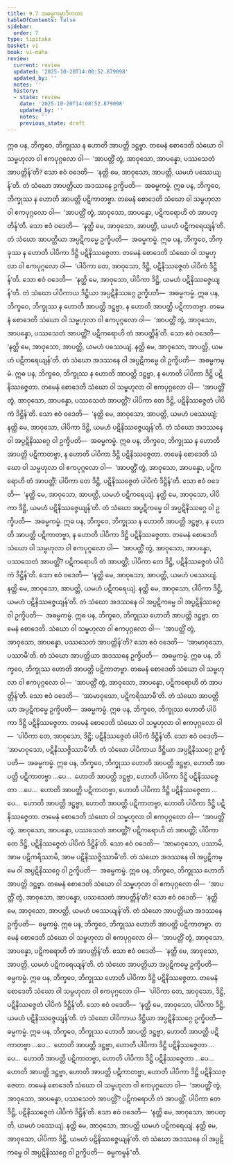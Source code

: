 ```yaml
---
title: 9.7 အဓမ္မကမ္မာဒိကထာ
tableOfContents: false
sidebar:
  order: 7
type: tipitaka
basket: vi
book: vi-maha
review:
  current: review
  updated: '2025-10-20T14:00:52.879098'
  updated_by: ''
  notes: ''
  history:
  - state: review
    date: '2025-10-20T14:00:52.879098'
    updated_by: ''
    notes: ''
    previous_state: draft
---
```



<DynamicBreadcrumb />


<ReviewStatus review={frontmatter.review} showDetails={true} />

<HypothesisAnnotation frontmatter={frontmatter} />

<Division number="397" book="vi-maha" e="ch" v="3" p="445">

<Paragraph number="1814" book="vi-maha">
ဣဓ ပန, ဘိက္ခဝေ, ဘိက္ခုဿ န ဟောတိ အာပတ္တိ ဒဋ္ဌဗ္ဗာ. တမေနံ စောဒေတိ သံဃော ဝါ သမ္ဗဟုလာ ဝါ ဧကပုဂ္ဂလော ဝါ—  ‘အာပတ္တိံ တွံ, အာဝုသော, အာပန္နော, ပဿသေတံ အာပတ္တိန်’တိ? သော ဧဝံ ဝဒေတိ—  ‘နတ္ထိ မေ, အာဝုသော, အာပတ္တိ, ယမဟံ ပဿေယျန်’တိ. တံ သံဃော အာပတ္တိယာ အဒဿနေ ဥက္ခိပတိ—  အဓမ္မကမ္မံ.
</Paragraph>

<Paragraph number="1815" book="vi-maha">
ဣဓ ပန, ဘိက္ခဝေ, ဘိက္ခုဿ န ဟောတိ အာပတ္တိ ပဋိကာတဗ္ဗာ. တမေနံ စောဒေတိ သံဃော ဝါ သမ္ဗဟုလာ ဝါ ဧကပုဂ္ဂလော ဝါ—  ‘အာပတ္တိံ တွံ, အာဝုသော, အာပန္နော, ပဋိကရောဟိ တံ အာပတ္တိန်’တိ. သော ဧဝံ ဝဒေတိ—  ‘နတ္ထိ မေ, အာဝုသော, အာပတ္တိ, ယမဟံ ပဋိကရေယျန်’တိ. တံ သံဃော အာပတ္တိယာ အပ္ပဋိကမ္မေ ဥက္ခိပတိ—  အဓမ္မကမ္မံ.
</Paragraph>

<Paragraph number="1816" book="vi-maha">
ဣဓ ပန, ဘိက္ခဝေ, ဘိက္ခုဿ န ဟောတိ ပါပိကာ ဒိဋ္ဌိ ပဋိနိဿဇ္ဇေတာ. တမေနံ စောဒေတိ သံဃော ဝါ သမ္ဗဟုလာ ဝါ ဧကပုဂ္ဂလော ဝါ—  ‘ပါပိကာ တေ, အာဝုသော, ဒိဋ္ဌိ, ပဋိနိဿဇ္ဇေတံ ပါပိကံ ဒိဋ္ဌိန်’တိ. သော ဧဝံ ဝဒေတိ—  ‘နတ္ထိ မေ, အာဝုသော, ပါပိကာ ဒိဋ္ဌိ, ယမဟံ ပဋိနိဿဇ္ဇေယျန်’တိ. တံ သံဃော ပါပိကာယ ဒိဋ္ဌိယာ အပ္ပဋိနိဿဂ္ဂေ ဥက္ခိပတိ—  အဓမ္မကမ္မံ.
</Paragraph>

<Paragraph number="1817" book="vi-maha">
ဣဓ ပန, ဘိက္ခဝေ, ဘိက္ခုဿ န ဟောတိ အာပတ္တိ ဒဋ္ဌဗ္ဗာ, န ဟောတိ အာပတ္တိ ပဋိကာတဗ္ဗာ. တမေနံ စောဒေတိ သံဃော ဝါ သမ္ဗဟုလာ ဝါ ဧကပုဂ္ဂလော ဝါ—  ‘အာပတ္တိံ တွံ, အာဝုသော, အာပန္နော, ပဿသေတံ အာပတ္တိံ? ပဋိကရောဟိ တံ အာပတ္တိန်’တိ. သော ဧဝံ ဝဒေတိ—  ‘နတ္ထိ မေ, အာဝုသော, အာပတ္တိ, ယမဟံ ပဿေယျံ. နတ္ထိ မေ, အာဝုသော, အာပတ္တိ, ယမဟံ ပဋိကရေယျန်’တိ. တံ သံဃော အဒဿနေ ဝါ အပ္ပဋိကမ္မေ ဝါ ဥက္ခိပတိ—  အဓမ္မကမ္မံ.
</Paragraph>

<Paragraph number="1818" book="vi-maha">
ဣဓ ပန, ဘိက္ခဝေ, ဘိက္ခုဿ န ဟောတိ အာပတ္တိ ဒဋ္ဌဗ္ဗာ, န ဟောတိ ပါပိကာ ဒိဋ္ဌိ ပဋိနိဿဇ္ဇေတာ. တမေနံ စောဒေတိ သံဃော ဝါ သမ္ဗဟုလာ ဝါ ဧကပုဂ္ဂလော ဝါ—  ‘အာပတ္တိံ တွံ, အာဝုသော, အာပန္နော, ပဿသေတံ အာပတ္တိံ? ပါပိကာ တေ ဒိဋ္ဌိ, ပဋိနိဿဇ္ဇေတံ ပါပိကံ ဒိဋ္ဌိန်’တိ. သော ဧဝံ ဝဒေတိ—  ‘နတ္ထိ မေ, အာဝုသော, အာပတ္တိ, ယမဟံ ပဿေယျံ; နတ္ထိ မေ, အာဝုသော, ပါပိကာ ဒိဋ္ဌိ, ယမဟံ ပဋိနိဿဇ္ဇေယျန်’တိ. တံ သံဃော အဒဿနေ ဝါ အပ္ပဋိနိဿဂ္ဂေ ဝါ ဥက္ခိပတိ—  အဓမ္မကမ္မံ.
</Paragraph>

<Paragraph number="1819" book="vi-maha">
ဣဓ ပန, ဘိက္ခဝေ, ဘိက္ခုဿ န ဟောတိ အာပတ္တိ ပဋိကာတဗ္ဗာ, န ဟောတိ ပါပိကာ ဒိဋ္ဌိ ပဋိနိဿဇ္ဇေတာ. တမေနံ စောဒေတိ သံဃော ဝါ သမ္ဗဟုလာ ဝါ ဧကပုဂ္ဂလော ဝါ—  ‘အာပတ္တိံ တွံ, အာဝုသော, အာပန္နော, ပဋိကရောဟိ တံ အာပတ္တိံ; ပါပိကာ တေ ဒိဋ္ဌိ, ပဋိနိဿဇ္ဇေတံ ပါပိကံ ဒိဋ္ဌိန်’တိ. သော ဧဝံ ဝဒေတိ—  ‘နတ္ထိ မေ, အာဝုသော, အာပတ္တိ, ယမဟံ ပဋိကရေယျံ. နတ္ထိ မေ, အာဝုသော, ပါပိကာ ဒိဋ္ဌိ, ယမဟံ ပဋိနိဿဇ္ဇေယျန်’တိ. တံ သံဃော အပ္ပဋိကမ္မေ ဝါ အပ္ပဋိနိဿဂ္ဂေ ဝါ ဥက္ခိပတိ—  အဓမ္မကမ္မံ.
</Paragraph>

<Paragraph number="1820" book="vi-maha">
ဣဓ ပန, ဘိက္ခဝေ, ဘိက္ခုဿ န ဟောတိ အာပတ္တိ ဒဋ္ဌဗ္ဗာ, န ဟောတိ အာပတ္တိ ပဋိကာတဗ္ဗာ, န ဟောတိ ပါပိကာ ဒိဋ္ဌိ ပဋိနိဿဇ္ဇေတာ. တမေနံ စောဒေတိ သံဃော ဝါ သမ္ဗဟုလာ ဝါ ဧကပုဂ္ဂလော ဝါ—  ‘အာပတ္တိံ တွံ, အာဝုသော, အာပန္နော, ပဿသေတံ အာပတ္တိံ? ပဋိကရောဟိ တံ အာပတ္တိံ; ပါပိကာ တေ ဒိဋ္ဌိ, ပဋိနိဿဇ္ဇေတံ ပါပိကံ ဒိဋ္ဌိန်’တိ. သော ဧဝံ ဝဒေတိ—  ‘နတ္ထိ မေ, အာဝုသော, အာပတ္တိ, ယမဟံ ပဿေယျံ. နတ္ထိ မေ, အာဝုသော, အာပတ္တိ, ယမဟံ ပဋိကရေယျံ. နတ္ထိ မေ, အာဝုသော, ပါပိကာ ဒိဋ္ဌိ, ယမဟံ ပဋိနိဿဇ္ဇေယျန်’တိ. တံ သံဃော အဒဿနေ ဝါ အပ္ပဋိကမ္မေ ဝါ အပ္ပဋိနိဿဂ္ဂေ ဝါ ဥက္ခိပတိ—  အဓမ္မကမ္မံ.
</Paragraph>

</Division>
<Division number="398" book="vi-maha" e="ch" v="3" p="446">

<Paragraph number="1821" book="vi-maha">
ဣဓ ပန, ဘိက္ခဝေ, ဘိက္ခုဿ ဟောတိ အာပတ္တိ ဒဋ္ဌဗ္ဗာ. တမေနံ စောဒေတိ. သံဃော ဝါ သမ္ဗဟုလာ ဝါ ဧကပုဂ္ဂလော ဝါ—  ‘အာပတ္တိံ တွံ, အာဝုသော, အာပန္နော, ပဿသေတံ အာပတ္တိန်’တိ? သော ဧဝံ ဝဒေတိ—  ‘အာမာဝုသော, ပဿာမီ’တိ. တံ သံဃော အာပတ္တိယာ အဒဿနေ ဥက္ခိပတိ—  အဓမ္မကမ္မံ.
</Paragraph>

<Paragraph number="1822" book="vi-maha">
ဣဓ ပန, ဘိက္ခဝေ, ဘိက္ခုဿ ဟောတိ အာပတ္တိ ပဋိကာတဗ္ဗာ. တမေနံ စောဒေတိ သံဃော ဝါ သမ္ဗဟုလာ ဝါ ဧကပုဂ္ဂလော ဝါ—  ‘အာပတ္တိံ တွံ, အာဝုသော, အာပန္နော, ပဋိကရောဟိ တံ အာပတ္တိန်’တိ. သော ဧဝံ ဝဒေတိ—  ‘အာမာဝုသော, ပဋိကရိဿာမီ’တိ. တံ သံဃော အာပတ္တိယာ အပ္ပဋိကမ္မေ ဥက္ခိပတိ—  အဓမ္မကမ္မံ.
</Paragraph>

<Paragraph number="1823" book="vi-maha">
ဣဓ ပန, ဘိက္ခဝေ, ဘိက္ခုဿ ဟောတိ ပါပိကာ ဒိဋ္ဌိ ပဋိနိဿဇ္ဇေတာ. တမေနံ စောဒေတိ သံဃော ဝါ သမ္ဗဟုလာ ဝါ ဧကပုဂ္ဂလော ဝါ—  ‘ပါပိကာ တေ, အာဝုသော, ဒိဋ္ဌိ; ပဋိနိဿဇ္ဇေတံ ပါပိကံ ဒိဋ္ဌိန်’တိ. သော ဧဝံ ဝဒေတိ—  ‘အာမာဝုသော, ပဋိနိဿဇ္ဇိဿာမီ’တိ. တံ သံဃော ပါပိကာယ ဒိဋ္ဌိယာ အပ္ပဋိနိဿဂ္ဂေ ဥက္ခိပတိ—  အဓမ္မကမ္မံ.
</Paragraph>

<Paragraph number="1824" book="vi-maha">
ဣဓ ပန, ဘိက္ခဝေ, ဘိက္ခုဿ ဟောတိ အာပတ္တိ ဒဋ္ဌဗ္ဗာ, ဟောတိ အာပတ္တိ ပဋိကာတဗ္ဗာ …ပေ…  ဟောတိ အာပတ္တိ ဒဋ္ဌဗ္ဗာ, ဟောတိ ပါပိကာ ဒိဋ္ဌိ ပဋိနိဿဇ္ဇေတာ …ပေ…  ဟောတိ အာပတ္တိ ပဋိကာတဗ္ဗာ, ဟောတိ ပါပိကာ ဒိဋ္ဌိ ပဋိနိဿဇ္ဇေတာ …ပေ…  ဟောတိ အာပတ္တိ ဒဋ္ဌဗ္ဗာ, ဟောတိ အာပတ္တိ ပဋိကာတဗ္ဗာ, ဟောတိ ပါပိကာ ဒိဋ္ဌိ ပဋိနိဿဇ္ဇေတာ. တမေနံ စောဒေတိ သံဃော ဝါ သမ္ဗဟုလာ ဝါ ဧကပုဂ္ဂလော ဝါ—  ‘အာပတ္တိံ တွံ, အာဝုသော, အာပန္နော, ပဿသေတံ အာပတ္တိံ? ပဋိကရောဟိ တံ အာပတ္တိံ; ပါပိကာ တေ ဒိဋ္ဌိ, ပဋိနိဿဇ္ဇေတံ ပါပိကံ ဒိဋ္ဌိန်’တိ. သော ဧဝံ ဝဒေတိ—  ‘အာမာဝုသော, ပဿာမိ, အာမ ပဋိကရိဿာမိ, အာမ ပဋိနိဿဇ္ဇိဿာမီ’တိ. တံ သံဃော အဒဿနေ ဝါ အပ္ပဋိကမ္မေ ဝါ အပ္ပဋိနိဿဂ္ဂေ ဝါ ဥက္ခိပတိ—  အဓမ္မကမ္မံ.
</Paragraph>

</Division>
<Division number="399" book="vi-maha" e="ch" v="3" p="447">

<Paragraph number="1825" book="vi-maha">
ဣဓ ပန, ဘိက္ခဝေ, ဘိက္ခုဿ ဟောတိ အာပတ္တိ ဒဋ္ဌဗ္ဗာ. တမေနံ စောဒေတိ သံဃော ဝါ သမ္ဗဟုလာ ဝါ ဧကပုဂ္ဂလော ဝါ—  ‘အာပတ္တိံ တွံ, အာဝုသော, အာပန္နော, ပဿသေတံ အာပတ္တိန်’တိ? သော ဧဝံ ဝဒေတိ—  ‘နတ္ထိ မေ, အာဝုသော, အာပတ္တိ, ယမဟံ ပဿေယျန်’တိ. တံ သံဃော အာပတ္တိယာ အဒဿနေ ဥက္ခိပတိ—  ဓမ္မကမ္မံ.
</Paragraph>

<Paragraph number="1826" book="vi-maha">
ဣဓ ပန, ဘိက္ခဝေ, ဘိက္ခုဿ ဟောတိ အာပတ္တိ ပဋိကာတဗ္ဗာ. တမေနံ စောဒေတိ သံဃော ဝါ သမ္ဗဟုလာ ဝါ ဧကပုဂ္ဂလော ဝါ—  ‘အာပတ္တိံ တွံ, အာဝုသော, အာပန္နော, ပဋိကရောဟိ တံ အာပတ္တိန်’တိ. သော ဧဝံ ဝဒေတိ—  ‘နတ္ထိ မေ, အာဝုသော, အာပတ္တိ, ယမဟံ ပဋိကရေယျန်’တိ. တံ သံဃော အာပတ္တိယာ အပ္ပဋိကမ္မေ ဥက္ခိပတိ—  ဓမ္မကမ္မံ.
</Paragraph>

<Paragraph number="1827" book="vi-maha">
ဣဓ ပန, ဘိက္ခဝေ, ဘိက္ခုဿ ဟောတိ ပါပိကာ ဒိဋ္ဌိ ပဋိနိဿဇ္ဇေတာ. တမေနံ စောဒေတိ သံဃော ဝါ သမ္ဗဟုလာ ဝါ ဧကပုဂ္ဂလော ဝါ—  ‘ပါပိကာ တေ, အာဝုသော, ဒိဋ္ဌိ, ပဋိနိဿဇ္ဇေတံ ပါပိကံ ဒိဋ္ဌိန်’တိ. သော ဧဝံ ဝဒေတိ—  ‘နတ္ထိ မေ, အာဝုသော, ပါပိကာ ဒိဋ္ဌိ, ယမဟံ ပဋိနိဿဇ္ဇေယျန်’တိ. တံ သံဃော ပါပိကာယ ဒိဋ္ဌိယာ အပ္ပဋိနိဿဂ္ဂေ ဥက္ခိပတိ—  ဓမ္မကမ္မံ.
</Paragraph>

<Paragraph number="1828" book="vi-maha">
ဣဓ ပန, ဘိက္ခဝေ, ဘိက္ခုဿ ဟောတိ အာပတ္တိ ဒဋ္ဌဗ္ဗာ, ဟောတိ အာပတ္တိ ပဋိကာတဗ္ဗာ …ပေ…  ဟောတိ အာပတ္တိ ဒဋ္ဌဗ္ဗာ, ဟောတိ ပါပိကာ ဒိဋ္ဌိ ပဋိနိဿဇ္ဇေတာ …ပေ…  ဟောတိ အာပတ္တိ ပဋိကာတဗ္ဗာ, ဟောတိ ပါပိကာ ဒိဋ္ဌိ ပဋိနိဿဇ္ဇေတာ …ပေ…  ဟောတိ အာပတ္တိ ဒဋ္ဌဗ္ဗာ, ဟောတိ အာပတ္တိ ပဋိကာတဗ္ဗာ, ဟောတိ ပါပိကာ ဒိဋ္ဌိ ပဋိနိဿဇ္ဇေတာ. တမေနံ စောဒေတိ သံဃော ဝါ သမ္ဗဟုလာ ဝါ ဧကပုဂ္ဂလော ဝါ—  ‘အာပတ္တိံ တွံ, အာဝုသော, အာပန္နော, ပဿသေတံ အာပတ္တိံ? ပဋိကရောဟိ တံ အာပတ္တိံ. ပါပိကာ တေ ဒိဋ္ဌိ, ပဋိနိဿဇ္ဇေတံ ပါပိကံ ဒိဋ္ဌိန်’တိ. သော ဧဝံ ဝဒေတိ—  ‘နတ္ထိ မေ, အာဝုသော, အာပတ္တိ, ယမဟံ ပဿေယျံ. နတ္ထိ မေ, အာဝုသော, အာပတ္တိ ယမဟံ ပဋိကရေယျံ. နတ္ထိ မေ, အာဝုသော, ပါပိကာ ဒိဋ္ဌိ, ယမဟံ ပဋိနိဿဇ္ဇေယျန်’တိ. တံ သံဃော အဒဿနေ ဝါ အပ္ပဋိကမ္မေ ဝါ အပ္ပဋိနိဿဂ္ဂေ ဝါ ဥက္ခိပတိ—  ဓမ္မကမ္မန်”တိ.
</Paragraph>
</Division>